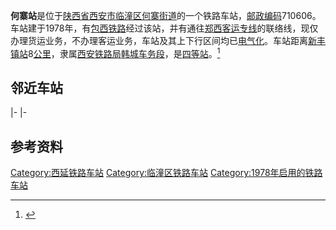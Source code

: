 {{noteTA
|1=zh-cn:始发车次; zh-hk:列車班次;
|2=zh-cn:车次; zh-hk:班次;
}}
{{Infobox China railway station
|车站名称 = 何寨站
|图片 = 
|图片介绍 = 
|其他名称 = 
|车站拼音 = Hezhai
|英文名称 = Hezhai Railway Station
|车站代码 = 40205<ref>{{cite book|title=中华人民共和国铁路车站代码（GB/T 10302-2010）|publisher=中国标准出版社|year=2010|isbn=155066140495|ignore-isbn-error=true|pages=14}}</ref>
|电报码 = HRY<ref>{{cite book|author=铁道部电子计算技术中心, 铁道部运输局|title=铁路车站站名代码表：TMIS使用|publisher=中国铁道出版社|location=北京|year=1998|isbn=9787113030995|pages=91}}</ref><ref>{{cite book|author=[[中华人民共和国铁道部|中华人民共和国铁道部]]|title=铁路电报站名略号（2012）|publisher=中国铁道出版社|location=北京|year=2012|unified=15113·3468|pages=47}}</ref>
|拼音码 = HZH
|address = [[陕西省|陕西省]][[西安市|西安市]][[临潼区|临潼区]][[何寨街道|何寨街道]]
|坐标 = {{coord|34.498783|N|109.315301|E|display=inline,title}}
|归属 = [[西安铁路局|西安铁路局]][[韩城车务段|韩城车务段]]
|线路 = [[包西铁路|包西铁路]]、[[何临联络线|何临联络线]]
|车站等级 = [[四等站_(中铁)|四等站]]
|使用状态 = 使用中
}}
'''何寨站'''是位于[[陕西省|陕西省]][[西安市|西安市]][[临潼区|临潼区]][[何寨街道|何寨街道]]的一个铁路车站，[[邮政编码|邮政编码]]710606。车站建于1978年，有[[包西铁路|包西铁路]]经过该站，并有通往[[郑西客运专线|郑西客运专线]]的联络线，现仅办理货运业务，不办理客运业务，车站及其上下行区间均已[[电气化|电气化]]。车站距离[[新丰镇站|新丰镇站]]8[[公里|公里]]，隶属[[西安铁路局|西安铁路局]][[韩城车务段|韩城车务段]]，是[[四等站_(中铁)|四等站]]。<ref>{{cite news|author=刘涛; 姚风雷|url=http://sn.cnr.cn/zuixinxiaoxi/20160229/t20160229_521495072.shtml|title=四等小站不误农时积极抢运春耕物资|publisher=[[中央人民广播电台|央广网]]|date=2016-02-29|accessdate=2017-09-13|archive-date=2017-09-13|archive-url=https://web.archive.org/web/20170913135027/http://sn.cnr.cn/zuixinxiaoxi/20160229/t20160229_521495072.shtml|dead-url=no}}</ref>

== 邻近车站 ==
{{start rail box|[[File:China_Railways.svg|16px]] [[中国铁路|中国铁路]]}}
{{s-inop|[[昌寨站|昌寨站]]|{{站|包头}}/{{站|包头西}}方向}}
{{s-line|[[包西铁路|包西铁路]]<br />← 9km 何寨站 8km →}}
{{s-inop|[[新丰镇站|新丰镇站]]|{{站|西安}}方向（接[[陇海线|陇海线]]）}}
|-
{{terminus}}
{{s-line|零口联络线<br />{{0}}{{0}} {{0}}{{0}}{{0}} 何寨站 6km →}}
{{s-inop|[[零口站|零口站]]|陇海线{{站|连云}}方向}}
|-
{{terminus}}
{{s-line|[[何临联络线|何临联络线]]<br />{{0}}{{0}} {{0}}{{0}}{{0}}{{0}} 何寨站 10km →}}
{{s-inop|[[临潼东站|临潼东站]]|{{站|西安北}}方向（接[[徐兰高速线|徐兰高速线]]）}}
{{end box}}

== 参考资料 ==
{{reflist}}

{{西延铁路}}
{{包西铁路}}
{{铁路车站小作品}}
{{陕西小作品}}

[[Category:西延铁路车站|Category:西延铁路车站]]
[[Category:临潼区铁路车站|Category:临潼区铁路车站]]
[[Category:1978年启用的铁路车站|Category:1978年启用的铁路车站]]